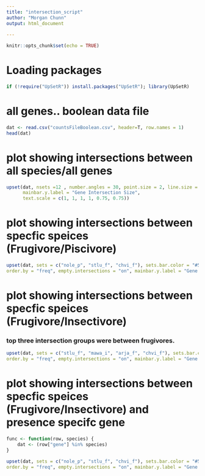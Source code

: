```yaml
---
title: "intersection_script"
author: "Morgan Chunn"
output: html_document
 
---
```


```r
knitr::opts_chunk$set(echo = TRUE)
```

# Loading packages 
```r
if (!require("UpSetR")) install.packages("UpSetR"); library(UpSetR)
```


# all genes.. boolean data file 
```r
dat <- read.csv("countsFileBoolean.csv", header=T, row.names = 1)
head(dat)
```

# plot showing intersections between all species/all genes 
```r
upset(dat, nsets =12 , number.angles = 30, point.size = 2, line.size = 1, 
      mainbar.y.label = "Gene Intersection Size", 
      text.scale = c(1, 1, 1, 1, 0.75, 0.75))
```

# plot showing intersections between specfic speices (Frugivore/Piscivore)
```r

upset(dat, sets = c("nole_p", "stlu_f", "chvi_f"), sets.bar.color = "#56B4E9",
order.by = "freq", empty.intersections = "on", mainbar.y.label = "Gene Intersections" , query.legend = "top", queries = list(list(query = intersects, params = list("stlu_f","chvi_f"), color = "orange", active = T, query.name = "Frugivores"), (list(query = intersects, params = list("nole_p","chvi_f"), color = "red", active = T, query.name = "Frugivore/Piscivore"))))

```

# plot showing intersections between specfic speices (Frugivore/Insectivore)
### top three intersection groups were between frugivores. 
```r

upset(dat, sets = c("stlu_f", "mawa_i", "arja_f", "chvi_f"), sets.bar.color = "#56B4E9",
order.by = "freq", empty.intersections = "on", mainbar.y.label = "Gene Intersections", queries = list(list(query = intersects, params = list("stlu_f", "arja_f", "chvi_f"), color = "orange", active = T),list(query = intersects, params = list("stlu_f","arja_f"), color = "orange", active = T),list(query = intersects, params = list("stlu_f","chvi_f"), color = "orange", active = T), (list(query = intersects, params = list("stlu_f","chvi_f", "mawa_i"), color = "red", active = T))))


```

# plot showing intersections between specfic speices (Frugivore/Insectivore) and presence specifc gene 
```r
func <- function(row, species) {
    dat <- (row["gene"] %in% species) 
}

upset(dat, sets = c("nole_p", "stlu_f", "chvi_f"), sets.bar.color = "#56B4E9",
order.by = "freq", empty.intersections = "on", mainbar.y.label = "Gene Intersections" , query.legend = "top", queries = list(list(query = func, params = list(1534), color = "blue", active = F, query.name = "specific gene"),list(query = intersects, params = list("stlu_f","chvi_f"), color = "orange", active = T, query.name = "Frugivores"), (list(query = intersects, params = list("nole_p","chvi_f"), color = "red", active = T, query.name = "Frugivore/Piscivore"))))
    
```
